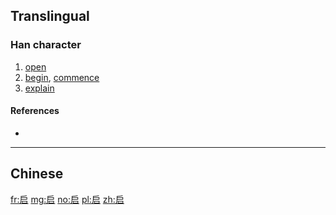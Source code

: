 {{also|啓|啟}}
==Translingual==
{{zh-hanzi-box|[[启]]|[[啟]]}}

===Han character===
{{Han char|rn=30|rad=口|as=04|sn=7|four=|canj=ISR|ids=⿸户口}}

# [[open]]
# [[begin]], [[commence]]
# [[explain]]

====References====
* {{Han ref|kx=0178.210|dkj=03357|dj=0396.070|hdz=10594.100|uh=542F|ud=21551}}

----

==Chinese==
{{zh-see|啟}}

[[fr:启]]
[[mg:启]]
[[no:启]]
[[pl:启]]
[[zh:启]]